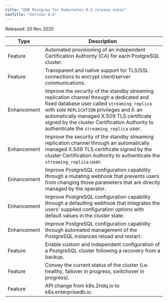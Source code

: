 ```yaml
---
title: "EDB Postgres for Kubernetes 0.5 release notes"
navTitle: "Version 0.5"
---
```


Released: 20 Nov 2020

| Type    | Description                                                                                                  |
| ------- | ------------------------------------------------------------------------------------------------------------ |
| Feature | Automated provisioning of an independent Certification Authority (CA) for each PostgreSQL cluster.           |
| Feature | Transparent and native support for TLS/SSL connections to encrypt client/server communications.             |
| Enhancement | Improve the security of the standby streaming replication channel through a dedicated and fixed database user called `streaming_replica` with sole `REPLICATION` privileges and II. an automatically managed X.509 TLS certificate signed by the cluster Certification Authority to authenticate the `streaming_replica` user.         |
| Enhancement | Improve the security of the standby streaming replication channel through an automatically managed X.509 TLS certificate signed by the cluster Certification Authority to authenticate the `streaming_replica` user.         |
| Enhancement | Improve PostgreSQL configuration capability through a mutating webhook that prevents users from changing those parameters that are directly managed by the operator.                                                                    |
| Enhancement | Improve PostgreSQL configuration capability through a defaulting webhook that integrates the users' supplied configuration options with default values in the cluster state.                                                                    |
| Enhancement | Improve PostgreSQL configuration capability through automated management of the PostgreSQL instances reload and restart.                                                                    |
| Feature | Enable custom and independent configuration of a PostgreSQL cluster following a recovery from a backup.                                                                    |
| Feature | Convey the current status of the cluster (i.e. healthy, failover in progress, switchover in progress).                                                  |
| Feature | API change from k8s.2ndq.io to k8s.enterprisedb.io.           |
